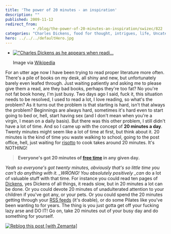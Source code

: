 ```yaml
---
title: 'The power of 20 minutes - an inspiration'
description: ""
published: 2009-11-12
redirect_from: 
            - /blog/the-power-of-20-minutes-an-inspiration/swizec/822
categories: "Charles Dickens, food for thought, intrigues, life, Uncategorized"
hero: ../../../defaultHero.jpg
---
```

- [!["Charles Dickens as he appears when readi...](http://upload.wikimedia.org/wikipedia/commons/thumb/2/24/Charles_Dickens%2C_public_reading%2C_1867.jpg/300px-Charles_Dickens%2C_public_reading%2C_1867.jpg '"Charles Dickens as he appears when readi...')](http://commons.wikipedia.org/wiki/Image:Charles_Dickens%2C_public_reading%2C_1867.jpg)

  Image via [Wikipedia](http://commons.wikipedia.org/wiki/Image:Charles_Dickens%2C_public_reading%2C_1867.jpg)

For an utter age now I have been trying to read proper literature more often. There&#x27;s a pile of books on my desk, all shiny and new, but unfortunately barely even leafed through. Just waiting patiently and asking me to please give them a read, are they bad books, perhaps they&#x27;re too fat? No you&#x27;re not fat book honey, I&#x27;m just busy. Two days ago I said, fuck it, this situation needs to be resolved, I used to read a lot, I love reading, so what&#x27;s the problem? As it turns out the problem is that starting is hard, isn&#x27;t that always the problem? Beginnings are always hard, sometimes it&#x27;s hard even to start going to bed or, hell, start having sex (and I don&#x27;t mean when you&#x27;re a virgin, I mean on a daily basis). But there was this other problem, I still didn&#x27;t have a lot of time. And so I came up with the concept of **20 minutes a day**. Twenty minutes might seem like a lot of time at first, but think about it. 20 minutes is the kind of time you waste walking to school, going to the post office, hell, just waiting for [risotto](http://en.wikipedia.org/wiki/Risotto "Risotto") to cook takes around 20 minutes. It&#x27;s NOTHING!

> **Everyone&#x27;s got 20 minutes of [free time](http://en.wikipedia.org/wiki/Leisure "Leisure") in any given day.**

_Yeah so everyone&#x27;s got twenty minutes, obviously that&#x27;s so little time you can&#x27;t do anything with it. \_WRONG! You absolutely positively \_can_ do a lot of valuable stuff with that time. For instance you could read ten pages of [Dickens](http://en.wikipedia.org/wiki/Charles_Dickens "Charles Dickens"), yes Dickens of all things, it reads slow, but in 20 minutes a lot can be done. Or you could devote 20 minutes of unadulterated attention to your children if you&#x27;ve got any, or your pets. Or you could spend the 20 minutes getting through your [RSS feeds](http://en.wikipedia.org/wiki/RSS "RSS") (it&#x27;s doable), or do some Pilates like you&#x27;ve been wanting to for years. The thing is you just gotta get off your fucking lazy arse and DO IT! Go on, take 20 minutes out of your busy day and do something for yourself.

[![Reblog this post [with Zemanta]](http://img.zemanta.com/reblog_e.png?x-id=8cbcf747-ac87-400c-8e76-d70abfbf6ece)](http://reblog.zemanta.com/zemified/8cbcf747-ac87-400c-8e76-d70abfbf6ece/ "Reblog this post [with Zemanta]")
